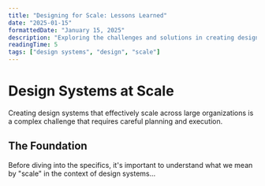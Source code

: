 ```yaml
---
title: "Designing for Scale: Lessons Learned"
date: "2025-01-15"
formattedDate: "January 15, 2025"
description: "Exploring the challenges and solutions in creating design systems that scale effectively across large organizations."
readingTime: 5
tags: ["design systems", "design", "scale"]
---
```


# Design Systems at Scale

Creating design systems that effectively scale across large organizations is a complex challenge that requires careful planning and execution.

## The Foundation

Before diving into the specifics, it's important to understand what we mean by "scale" in the context of design systems...
